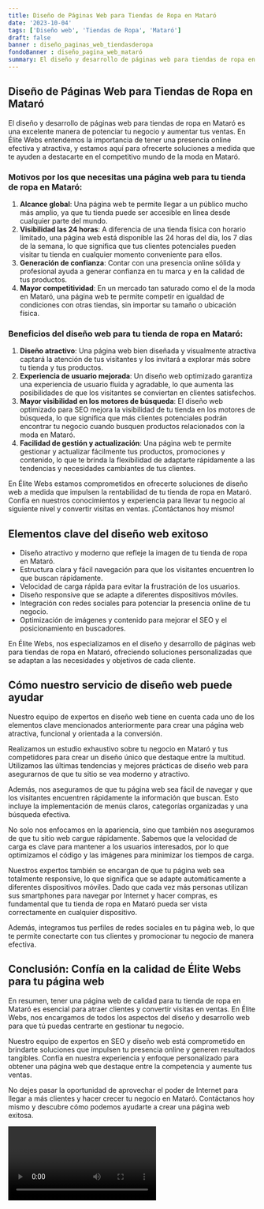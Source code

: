 ```yaml
---
title: Diseño de Páginas Web para Tiendas de Ropa en Mataró
date: '2023-10-04'
tags: ['Diseño web', 'Tiendas de Ropa', 'Mataró']
draft: false
banner : diseño_paginas_web_tiendasderopa
fondoBanner : diseño_pagina_web_mataró
summary: El diseño y desarrollo de páginas web para tiendas de ropa en Mataró es una excelente manera de potenciar tu negocio y aumentar tus ventas. En Élite Webs entendemos la importancia de tener una presencia online efectiva y atractiva, y estamos aquí para ofrecerte soluciones a medida que te ayuden a destacarte en el competitivo mundo de la moda en Mataró.
---
```


## Diseño de Páginas Web para Tiendas de Ropa en Mataró

El diseño y desarrollo de páginas web para tiendas de ropa en Mataró es una excelente manera de potenciar tu negocio y aumentar tus ventas. En Élite Webs entendemos la importancia de tener una presencia online efectiva y atractiva, y estamos aquí para ofrecerte soluciones a medida que te ayuden a destacarte en el competitivo mundo de la moda en Mataró.

### Motivos por los que necesitas una página web para tu tienda de ropa en Mataró:
1. **Alcance global**: Una página web te permite llegar a un público mucho más amplio, ya que tu tienda puede ser accesible en línea desde cualquier parte del mundo.
2. **Visibilidad las 24 horas**: A diferencia de una tienda física con horario limitado, una página web está disponible las 24 horas del día, los 7 días de la semana, lo que significa que tus clientes potenciales pueden visitar tu tienda en cualquier momento conveniente para ellos.
3. **Generación de confianza**: Contar con una presencia online sólida y profesional ayuda a generar confianza en tu marca y en la calidad de tus productos.
4. **Mayor competitividad**: En un mercado tan saturado como el de la moda en Mataró, una página web te permite competir en igualdad de condiciones con otras tiendas, sin importar su tamaño o ubicación física.

### Beneficios del diseño web para tu tienda de ropa en Mataró:
1. **Diseño atractivo**: Una página web bien diseñada y visualmente atractiva captará la atención de tus visitantes y los invitará a explorar más sobre tu tienda y tus productos.
2. **Experiencia de usuario mejorada**: Un diseño web optimizado garantiza una experiencia de usuario fluida y agradable, lo que aumenta las posibilidades de que los visitantes se conviertan en clientes satisfechos.
3. **Mayor visibilidad en los motores de búsqueda**: El diseño web optimizado para SEO mejora la visibilidad de tu tienda en los motores de búsqueda, lo que significa que más clientes potenciales podrán encontrar tu negocio cuando busquen productos relacionados con la moda en Mataró.
4. **Facilidad de gestión y actualización**: Una página web te permite gestionar y actualizar fácilmente tus productos, promociones y contenido, lo que te brinda la flexibilidad de adaptarte rápidamente a las tendencias y necesidades cambiantes de tus clientes.

En Élite Webs estamos comprometidos en ofrecerte soluciones de diseño web a medida que impulsen la rentabilidad de tu tienda de ropa en Mataró. Confía en nuestros conocimientos y experiencia para llevar tu negocio al siguiente nivel y convertir visitas en ventas. ¡Contáctanos hoy mismo!

<GifSeo />

<Cta />

## Elementos clave del diseño web exitoso

- Diseño atractivo y moderno que refleje la imagen de tu tienda de ropa en Mataró.
- Estructura clara y fácil navegación para que los visitantes encuentren lo que buscan rápidamente.
- Velocidad de carga rápida para evitar la frustración de los usuarios.
- Diseño responsive que se adapte a diferentes dispositivos móviles.
- Integración con redes sociales para potenciar la presencia online de tu negocio.
- Optimización de imágenes y contenido para mejorar el SEO y el posicionamiento en buscadores.

En Élite Webs, nos especializamos en el diseño y desarrollo de páginas web para tiendas de ropa en Mataró, ofreciendo soluciones personalizadas que se adaptan a las necesidades y objetivos de cada cliente.

## Cómo nuestro servicio de diseño web puede ayudar

Nuestro equipo de expertos en diseño web tiene en cuenta cada uno de los elementos clave mencionados anteriormente para crear una página web atractiva, funcional y orientada a la conversión.

Realizamos un estudio exhaustivo sobre tu negocio en Mataró y tus competidores para crear un diseño único que destaque entre la multitud. Utilizamos las últimas tendencias y mejores prácticas de diseño web para asegurarnos de que tu sitio se vea moderno y atractivo.

Además, nos aseguramos de que tu página web sea fácil de navegar y que los visitantes encuentren rápidamente la información que buscan. Esto incluye la implementación de menús claros, categorías organizadas y una búsqueda efectiva.

No solo nos enfocamos en la apariencia, sino que también nos aseguramos de que tu sitio web cargue rápidamente. Sabemos que la velocidad de carga es clave para mantener a los usuarios interesados, por lo que optimizamos el código y las imágenes para minimizar los tiempos de carga.

Nuestros expertos también se encargan de que tu página web sea totalmente responsive, lo que significa que se adapte automáticamente a diferentes dispositivos móviles. Dado que cada vez más personas utilizan sus smartphones para navegar por Internet y hacer compras, es fundamental que tu tienda de ropa en Mataró pueda ser vista correctamente en cualquier dispositivo.

Además, integramos tus perfiles de redes sociales en tu página web, lo que te permite conectarte con tus clientes y promocionar tu negocio de manera efectiva.

## Conclusión: Confía en la calidad de Élite Webs para tu página web

En resumen, tener una página web de calidad para tu tienda de ropa en Mataró es esencial para atraer clientes y convertir visitas en ventas. En Élite Webs, nos encargamos de todos los aspectos del diseño y desarrollo web para que tú puedas centrarte en gestionar tu negocio.

Nuestro equipo de expertos en SEO y diseño web está comprometido en brindarte soluciones que impulsen tu presencia online y generen resultados tangibles. Confía en nuestra experiencia y enfoque personalizado para obtener una página web que destaque entre la competencia y aumente tus ventas.

No dejes pasar la oportunidad de aprovechar el poder de Internet para llegar a más clientes y hacer crecer tu negocio en Mataró. Contáctanos hoy mismo y descubre cómo podemos ayudarte a crear una página web exitosa.

<Video />

<CtaBot job='Tiendas de Ropa' city='Mataró'/>

<Gmaps query='Mataró+españa+maps' />
